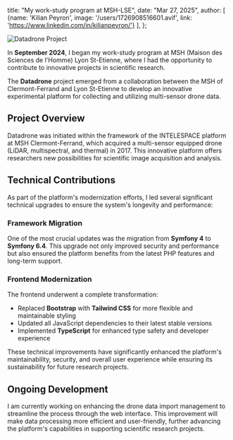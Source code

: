   title: "My work-study program at MSH-LSE",
  date: "Mar 27, 2025",
  author: [
    {name: 'Kilian Peyron', image: '/users/1726908516601.avif', link: 'https://www.linkedin.com/in/kilianpeyron/'}
  ],
};

![Datadrone Project](https://i.ibb.co/RGW3tdK5/Screenshot-2025-03-27-at-08-13-18.png)

In **September 2024**, I began my work-study program at MSH (Maison des Sciences de l'Homme) Lyon St-Etienne, where I had the opportunity to contribute to innovative projects in scientific research.

The **Datadrone** project emerged from a collaboration between the MSH of Clermont-Ferrand and Lyon St-Etienne to develop an innovative experimental platform for collecting and utilizing multi-sensor drone data.

## Project Overview

Datadrone was initiated within the framework of the INTELESPACE platform at MSH Clermont-Ferrand, which acquired a multi-sensor equipped drone (LiDAR, multispectral, and thermal) in 2017. This innovative platform offers researchers new possibilities for scientific image acquisition and analysis.

## Technical Contributions

As part of the platform's modernization efforts, I led several significant technical upgrades to ensure the system's longevity and performance:

### Framework Migration

One of the most crucial updates was the migration from **Symfony 4** to **Symfony 6.4**. This upgrade not only improved security and performance but also ensured the platform benefits from the latest PHP features and long-term support.

### Frontend Modernization

The frontend underwent a complete transformation:
- Replaced **Bootstrap** with **Tailwind CSS** for more flexible and maintainable styling
- Updated all JavaScript dependencies to their latest stable versions
- Implemented **TypeScript** for enhanced type safety and developer experience

These technical improvements have significantly enhanced the platform's maintainability, security, and overall user experience while ensuring its sustainability for future research projects.

## Ongoing Development

I am currently working on enhancing the drone data import management to streamline the process through the web interface. This improvement will make data processing more efficient and user-friendly, further advancing the platform's capabilities in supporting scientific research projects.